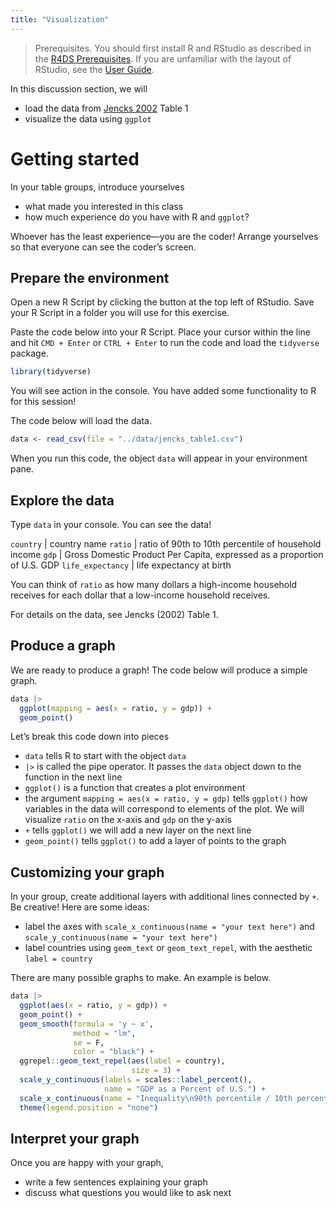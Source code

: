 ```yaml
---
title: "Visualization"
---
```


> Prerequisites. You should first install R and RStudio as described in the [R4DS Prerequisites](https://r4ds.hadley.nz/intro#prerequisites). If you are unfamiliar with the layout of RStudio, see the [User Guide](https://docs.posit.co/ide/user).

In this discussion section, we will

- load the data from [Jencks 2002](https://www.jstor.org/stable/20027737) Table 1
- visualize the data using `ggplot`

# Getting started

In your table groups, introduce yourselves

- what made you interested in this class
- how much experience do you have with R and `ggplot`?

Whoever has the least experience---you are the coder! Arrange yourselves so that everyone can see the coder's screen.

## Prepare the environment

Open a new R Script by clicking the button at the top left of RStudio. Save your R Script in a folder you will use for this exercise.

Paste the code below into your R Script. Place your cursor within the line and hit `CMD + Enter` or `CTRL + Enter` to run the code and load the `tidyverse` package.

```r
library(tidyverse)
```

You will see action in the console. You have added some functionality to R for this session!

The code below will load the data.

```r
data <- read_csv(file = "../data/jencks_table1.csv")
```

When you run this code, the object `data` will appear in your environment pane.

## Explore the data

Type `data` in your console. You can see the data!

`country` | country name
`ratio` | ratio of 90th to 10th percentile of household income
`gdp` | Gross Domestic Product Per Capita, expressed as a proportion of U.S. GDP
`life_expectancy` | life expectancy at birth

You can think of `ratio` as how many dollars a high-income household receives for each dollar that a low-income household receives.

For details on the data, see Jencks (2002) Table 1.

## Produce a graph

We are ready to produce a graph! The code below will produce a simple graph.

```r
data |>
  ggplot(mapping = aes(x = ratio, y = gdp)) +
  geom_point()
```

Let's break this code down into pieces

- `data` tells R to start with the object `data`
- `|>` is called the pipe operator. It passes the `data` object down to the function in the next line
- `ggplot()` is a function that creates a plot environment
- the argument `mapping = aes(x = ratio, y = gdp)` tells `ggplot()` how variables in the data will correspond to elements of the plot. We will visualize `ratio` on the x-axis and `gdp` on the y-axis
- `+` tells `ggplot()` we will add a new layer on the next line
- `geom_point()` tells `ggplot()` to add a layer of points to the graph

## Customizing your graph

In your group, create additional layers with additional lines connected by `+`. Be creative! Here are some ideas:

- label the axes with `scale_x_continuous(name = "your text here")` and `scale_y_continuous(name = "your text here")`
- label countries using `geom_text` or `geom_text_repel`, with the aesthetic `label = country`

There are many possible graphs to make. An example is below.

```r
data |>
  ggplot(aes(x = ratio, y = gdp)) +
  geom_point() +
  geom_smooth(formula = 'y ~ x',
              method = "lm", 
              se = F, 
              color = "black") +
  ggrepel::geom_text_repel(aes(label = country),
                           size = 3) +
  scale_y_continuous(labels = scales::label_percent(),
                     name = "GDP as a Percent of U.S.") +
  scale_x_continuous(name = "Inequality\n90th percentile / 10th percentile\nof household income") +
  theme(legend.position = "none")
```

## Interpret your graph

Once you are happy with your graph,

- write a few sentences explaining your graph
- discuss what questions you would like to ask next
